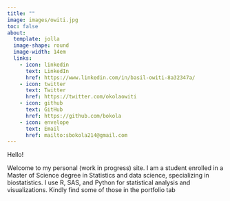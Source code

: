 ```yaml
---
title: ""
image: images/owiti.jpg
toc: false
about: 
  template: jolla
  image-shape: round
  image-width: 14em
  links:
    - icon: linkedin
      text: LinkedIn
      href: https://www.linkedin.com/in/basil-owiti-8a32347a/
    - icon: twitter
      text: Twitter
      href: https://twitter.com/okolaowiti
    - icon: github
      text: GitHub
      href: https://github.com/bokola
    - icon: envelope
      text: Email
      href: mailto:sbokola214@gmail.com
---
```


Hello!

Welcome to my personal (work in progress) site. I am a student enrolled in a Master of Science degree in Statistics and data science, specializing in biostatistics. I use R, SAS, and Python for statistical analysis and visualizations. Kindly find some of those in the portfolio tab
